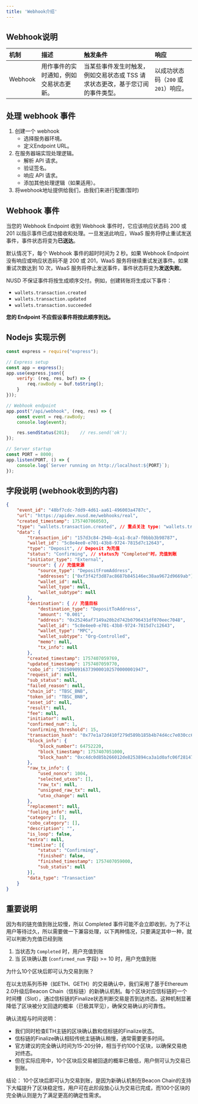```yaml
---
title: 'Webhook介绍'
---
```


## Webhook说明

| 机制           | 描述    | 触发条件 | 响应                                                                                    |
|:-----------------|:---------|:----------|:------------------------------------------------------------------------------------------|
| Webhook         | 用作事件的实时通知，例如交易状态更新。  | 当某些事件发生时触发，例如交易状态或 TSS 请求状态更改，基于您订阅的事件类型。       | 以成功状态码（<code>200</code> 或 <code>201</code>）响应。                                                    |

## 处理 webhook 事件

1. 创建一个 webhook
    - 选择服务器环境。
    - 定义Endpoint URL。
2. 在服务器端实现处理逻辑。
    - 解析 API 请求。
    - 验证签名。
    - 响应 API 请求。
    - 添加其他处理逻辑（如果适用）。
3. 将webhook地址提供给我们，由我们来进行配置(暂时)

## Webhook 事件

当您的 Webhook Endpoint 收到 Webhook 事件时，它应该响应状态码 200 或 201 以指示事件已成功接收和处理。一旦发送此响应，WaaS 服务将停止重试发送事件，事件状态将变为**已送达**。

默认情况下，每个 Webhook 事件的超时时间为 2 秒。如果 Webhook Endpoint 没有响应或响应状态码不是 200 或 201，WaaS 服务将继续重试发送事件。如果重试次数达到 10 次，WaaS 服务将停止发送事件，事件状态将变为**发送失败**。

NUSD 不保证事件将按生成顺序交付。例如，创建转账将生成以下事件：

- <code>wallets.transaction.created</code>
- <code>wallets.transaction.updated</code>
- <code>wallets.transaction.succeeded</code>

**您的 Endpoint 不应假设事件将按此顺序到达。**

## Nodejs 实现示例

``` javascript
const express = require("express");

// Express setup
const app = express();
app.use(express.json({
    verify: (req, res, buf) => {
        req.rawBody = buf.toString();
    }
}));

// Webhook endpoint
app.post("/api/webhook", (req, res) => {
    const event = req.rawBody;
    console.log(event);

    res.sendStatus(201);    // res.send('ok');
});

// Server startup
const PORT = 8000;
app.listen(PORT, () => {
    console.log(`Server running on http://localhost:${PORT}`);
});
```

## 字段说明 (webhook收到的内容)

``` json
{
	"event_id": "48bf7cdc-7dd9-4d61-aa61-496003a4787c",
	"url": "https://apidev.nusd.me/webhooks/real",
	"created_timestamp": 1757407060503,
	"type": "wallets.transaction.created", // 重点关注 type: "wallets.transaction.succeeded", 该事件为充值到账
	"data": {
		"transaction_id": "157d3c84-294b-4ca1-8ca7-f0bbb3b98787",
		"wallet_id": "5c8e4ee0-e701-43b8-9724-7815d7c12643",
		"type": "Deposit", // Deposit 为充值
		"status": "Confirming", // status为 "Completed"时，充值到账
		"initiator_type": "External",
		"source": { // 充值来源
			"source_type": "DepositFromAddress",
			"addresses": ["0xf3f42f3d87ac8687b845146ec38aa9672d9669ab"],
			"wallet_id": null,
			"wallet_type": null,
			"wallet_subtype": null
		},
		"destination": { // 充值目标
			"destination_type": "DepositToAddress",
			"amount": "0.001",
			"address": "0x25246af7149a20b2d742b0796431df070eec7048",
			"wallet_id": "5c8e4ee0-e701-43b8-9724-7815d7c12643",
			"wallet_type": "MPC",
			"wallet_subtype": "Org-Controlled",
			"memo": null,
			"tx_info": null
		},
		"created_timestamp": 1757407059769,
		"updated_timestamp": 1757407059770,
		"cobo_id": "20250909163739000102570000001947",
		"request_id": null,
		"sub_status": null,
		"failed_reason": null,
		"chain_id": "TBSC_BNB",
		"token_id": "TBSC_BNB",
		"asset_id": null,
		"result": null,
		"fee": null,
		"initiator": null,
		"confirmed_num": 1,
		"confirming_threshold": 15,
		"transaction_hash": "0x77e1a72d410f279d589b185b4b74d4cc7e030cc67d42c7f0f0d3a96d84c08664",
		"block_info": {
			"block_number": 64752220,
			"block_timestamp": 1757407051000,
			"block_hash": "0xc4dc0d85b266012de8253894ca3a1d0afc06f2814704c1a2dbdbd3006ab2cfdd"
		},
		"raw_tx_info": {
			"used_nonce": 1004,
			"selected_utxos": [],
			"raw_tx": null,
			"unsigned_raw_tx": null,
			"utxo_change": null
		},
		"replacement": null,
		"fueling_info": null,
		"category": [],
		"cobo_category": [],
		"description": "",
		"is_loop": false,
		"extra": null,
		"timeline": [{
			"status": "Confirming",
			"finished": false,
			"finished_timestamp": 1757407059000,
			"sub_status": null
		}],
		"data_type": "Transaction"
	}
}
```

## 重要说明

因为有的链充值到账比较慢，所以 Completed 事件可能不会立即收到，为了不让用户等待过久，所以需要做一下兼容处理，以下两种情况，只要满足其中一种，就可以判断为充值已经到账

  1. 当状态为 <code>Completed</code> 时，用户充值到账
  2. 当 区块确认数 (<code>confirmed_num</code> 字段) >= 10 时，用户充值到账

<Note>
  为什么10个区块后即可认为交易到账？

  在以太坊系列币种（如ETH、GETH）的交易确认中，我们采用了基于Ethereum 2.0升级后Beacon Chain（信标链）的新确认机制。每个区块对应信标链的一个时间槽（Slot），通过信标链的Finalize状态判断交易是否到达终态。这种机制显著降低了区块被分叉回退的概率（已极其罕见），确保交易确认的可靠性。

  确认流程与时间说明：
  - 我们同时检查ETH主链的区块确认数和信标链的Finalize状态。
  - 信标链的Finalize确认相较传统主链确认稍慢，通常需要更多时间。
  - 官方建议的完全确认时间为15-20分钟，相当于约100个区块，以确保交易绝对终态。
  - 但在实际应用中，10个区块后交易被回退的概率已极低，用户侧可认为交易已到账。

  结论：
  10个区块后即可认为交易到账，是因为新确认机制在Beacon Chain的支持下大幅提升了区块稳定性，用户可在此阶段放心认为交易已完成，而100个区块的完全确认则是为了满足更高的确定性需求。
</Note>